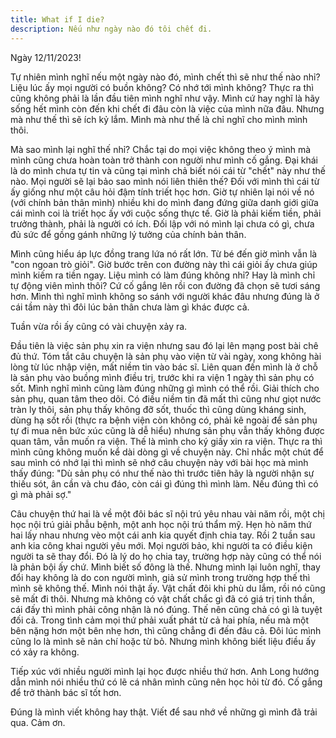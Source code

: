 ```yaml
---
title: What if I die?
description: Nếu như ngày nào đó tôi chết đi.
---
```



Ngày 12/11/2023!

Tự nhiên mình nghĩ nếu một ngày nào đó, mình chết thì sẽ như thế nào nhỉ?
Liệu lúc ấy mọi người có buồn không? Có nhớ tới mình không?
Thực ra thì cũng không phải là lần đầu tiên mình nghĩ như vậy.
Mình cứ hay nghĩ là hãy sống hết mình còn đến khi chết đi đâu còn là việc của mình nữa đâu.
Nhưng mà như thế thì sẽ ích kỷ lắm. Mình mà như thế là chỉ nghĩ cho mình mình thôi.

Mà sao mình lại nghĩ thế nhỉ?
Chắc tại do mọi việc không theo ý mình mà mình cũng chưa hoàn toàn trở thành con người như mình cố gắng.
Đại khái là do mình chưa tự tin và cũng tại mình chả biết nói cái từ "chết" này như thế nào.
Mọi người sẽ lại bảo sao mình nói liên thiên thế?
Đối với mình thì cái từ ấy giống như một câu hỏi đậm tính triết học hơn.
Giờ tự nhiên lại nói về nó (với chính bản thân mình) nhiều khi do mình đang đứng giữa danh giới giữa cái
mình coi là triết học ấy với cuộc sống thực tế.
Giờ là phải kiếm tiền, phải trưởng thành, phải là người có ích.
Đối lập với nó mình lại chưa có gì, chưa đủ sức để gồng gánh những lý tưởng của chính bản thân.

Mình cũng hiểu áp lực đồng trang lứa nó rất lớn. Từ bé đến giờ mình vẫn là "con ngoan trò giỏi".
Giờ bước trên con đường này thì cái giỏi ấy chưa giúp mình kiếm ra tiền ngay.
Liệu mình có làm đúng không nhỉ? Hay là mình chỉ tự động viên mình thôi?
Cứ cố gắng lên rồi con đường đã chọn sẽ tươi sáng hơn.
Mình thì nghĩ mình không so sánh với người khác đâu nhưng đúng là ở cái tầm này thì đôi lúc bản thân chưa làm gì khác được cả.

Tuần vừa rồi ấy cũng có vài chuyện xảy ra.

Đầu tiên là việc sản phụ xin ra viện nhưng sau đó lại lên mạng post bài chê đủ thứ.
Tóm tắt câu chuyện là sản phụ vào viện từ vài ngày, xong không hài lòng từ lúc nhập viện, mất niềm tin vào bác sĩ.
Liên quan đến mình là ở chỗ là sản phụ vào buồng mình điều trị, trước khi ra viện 1 ngày thì sản phụ có sốt.
Mình nghĩ mình cũng làm đúng những gì mình có thể rồi. Giải thích cho sản phụ, quan tâm theo dõi.
Có điều niềm tin đã mất thì cũng như giọt nước tràn ly thôi, sản phụ thấy không đỡ sốt, thuốc thì cũng dùng
kháng sinh, dùng hạ sốt rồi (thực ra bệnh viện còn không có, phải kê ngoài để sản phụ tự đi mua nên bức xúc
cũng là dễ hiểu) nhưng sản phụ vẫn thấy không được quan tâm, vẫn muốn ra viện. Thế là mình cho ký giấy xin ra viện.
Thực ra thì mình cũng không muốn kể dài dòng gì về chuyện này. Chỉ nhắc một chút để sau mình có nhớ lại thì mình sẽ
nhớ câu chuyện này với bài học mà mình thấy đúng: "Dù sản phụ có như thế nào thì trước tiên hãy là người nhận sự thiếu sót,
ân cần và chu đáo, còn cái gì đúng thì mình làm. Nếu đúng thì có gì mà phải sợ."

Câu chuyện thứ hai là về một đôi bác sĩ nội trú yêu nhau vài năm rồi, một chị học nội trú giải phẫu bệnh, một anh học nội trú thẩm mỹ.
Hẹn hò năm thứ hai lấy nhau nhưng vèo một cái anh kia quyết định chia tay. Rồi 2 tuần sau anh kia công khai người yêu mới.
Mọi người bảo, khi người ta có điều kiện người ta sẽ thay đổi. Đó là lý do họ chia tay, trường hợp này cũng có thể nói là phản bội
ấy chứ. Mình biết số đông là thế. Nhưng mình lại luôn nghĩ, thay đổi hay không là do con người mình, giả sử mình trong trường hợp
thế thì mình sẽ không thế. Mình nói thật ấy. Vật chất đôi khi phù du lắm, rồi nó cũng sẽ mất đi thôi. Nhưng mà không có vật chất
chắc gì đã có giá trị tinh thần, cái đấy thì mình phải công nhận là nó đúng. Thế nên cũng chả có gì là tuyệt đối cả.
Trong tình cảm mọi thứ phải xuất phát từ cả hai phía, nếu mà một bên nặng hơn một bên nhẹ hơn, thì cũng chẳng đi đến đâu cả.
Đôi lúc mình cũng lo là mình sẽ nản chí hoặc từ bỏ. Nhưng mình không biết liệu điều ấy có xảy ra không.

<YouTube id="HTcL9WkB_wg" />

Tiếp xúc với nhiều người mình lại học được nhiều thứ hơn.
Anh Long hướng dẫn mình nói nhiều thứ có lẽ cá nhân mình cũng nên học hỏi từ đó.
Cố gắng để trở thành bác sĩ tốt hơn.

Đúng là mình viết không hay thật. Viết để sau nhớ về những gì mình đã trải qua. Cảm ơn.
